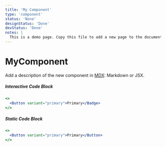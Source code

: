 ```yaml
---
title: 'My Component'
type: 'component'
status: 'None'
designStatus: 'Done'
devStatus: 'Done'
notes: |
  This is a demo page. Copy this file to add a new page to the documentation
---
```




# MyComponent



Add a description of the new component in [MDX](https://mdxjs.com/): Markdown or JSX.



##### Interactive Code Block

```jsx live
<>
  <Button variant="primary">Primary</Badge>
</>
```

##### Static Code Block

```jsx
<>
  <Button variant="primary">Primary</Button>
</>
```
